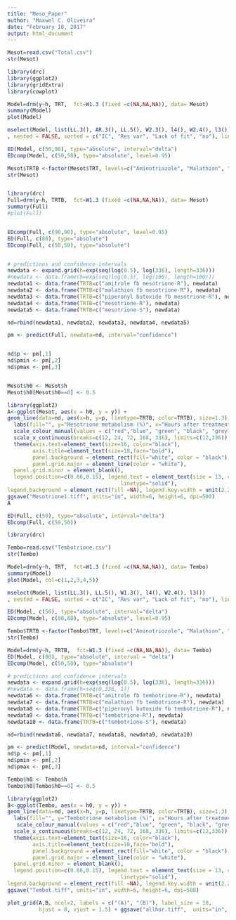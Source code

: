 ```yaml
---
title: "Meso_Paper"
author: "Maxwel C. Oliveira"
date: "February 10, 2017"
output: html_document
---
```



```r
Mesot=read.csv("Total.csv")
str(Mesot)
```


```r
library(drc)
library(ggplot2)
library(gridExtra)
library(cowplot)
```


```r
Model=drm(y~h, TRT,  fct=W1.3 (fixed =c(NA,NA,NA)), data= Mesot)
summary(Model)
plot(Model)
```


```r
mselect(Model, list(LL.3(), AR.3(), LL.5(), W2.3(), l4(), W2.4(), l3())
, nested = FALSE, sorted = c("IC", "Res var", "Lack of fit", "no"), linreg = FALSE, icfct = AIC)
```



```r
ED(Model, c(50,90), type="absolute", interval="delta")
EDcomp(Model, c(50,50), type="absolute", level=0.95)
```


```r
Mesot$TRTB <-factor(Mesot$TRT, levels=c("Aminotriazole", "Malathion", "Piperonyl butoxide", "R", "S"), labels=c("amitrole fb mesotrione-R", "malathion fb mesotrione-R", "piperonyl butoxide fb mesotrione-R", "mesotrione-R", "mesotrione-S"))
str(Mesot)


library(drc)
Full=drm(y~h, TRTB,  fct=W1.3 (fixed =c(NA,NA,NA)), data= Mesot)
summary(Full)
#plot(Full)


EDcomp(Full, c(90,90), type="absolute", level=0.95)
ED(Full, c(80), type="absolute")
EDcomp(Full, c(50,50), type="absolute")


# predictions and confidence intervals
newdata <- expand.grid(h=exp(seq(log(0.5), log(336), length=336)))
#newdata <- data.frame(h=exp(seq(log(0.5), log(100), length=100)))
newdata1 <- data.frame(TRTB=c("amitrole fb mesotrione-R"), newdata)
newdata2 <- data.frame(TRTB=c("malathion fb mesotrione-R"), newdata)
newdata3 <- data.frame(TRTB=c("piperonyl butoxide fb mesotrione-R"), newdata)
newdata4 <- data.frame(TRTB=c("mesotrione-R"), newdata)
newdata5 <- data.frame(TRTB=c("mesotrione-S"), newdata)

nd=rbind(newdata1, newdata2, newdata3, newdata4, newdata5)

pm <- predict(Full, newdata=nd, interval="confidence")


nd$p <- pm[,1] 
nd$pmin <- pm[,2] 
nd$pmax <- pm[,3] 


Mesot$h0 <- Mesot$h
Mesot$h0[Mesot$h0==0] <- 0.5
```



```r
library(ggplot2)
A<-ggplot(Mesot, aes(x = h0, y = y)) +  
geom_line(data=nd, aes(x=h, y=p, linetype=TRTB, color=TRTB), size=1.3) + coord_trans(x="log") +
  labs(fill="", y="Mesotrione metabolism (%)", x="Hours after treatment") + 
  scale_colour_manual(values = c("red","blue", "green", "black", "grey70"))+
  scale_x_continuous(breaks=c(12, 24, 72, 168, 336), limits=c(12,336)) +
  theme(axis.text=element_text(size=16, color="black"), 
        axis.title=element_text(size=18,face="bold"), 
        panel.background = element_rect(fill="white", color = "black"), 
        panel.grid.major = element_line(color = "white"), 
  panel.grid.minor = element_blank(),
  legend.position=c(0.66,0.15), legend.text = element_text(size = 13, colour = "black"), legend.key = element_rect(fill=NA), panel.border = element_rect(fill=NA,color="black", size=0.5, 
                                    linetype="solid"),
legend.background = element_rect(fill =NA), legend.key.width = unit(2.2, "line"), legend.title=element_blank())  + ylim(0,100) +
ggsave("Mesotrione1.tiff", units="in", width=6, height=6, dpi=500)
A
```

```r
ED(Full, c(50), type="absolute", interval="delta")
EDcomp(Full, c(50,50))
```














```r
library(drc)
```


```r
Tembo=read.csv("Tembotrione.csv")
str(Tembo)
```



```r
Model=drm(y~h, TRT,  fct=W1.3 (fixed =c(NA,NA,NA)), data= Tembo)
summary(Model)
plot(Model, col=c(1,2,3,4,5))
```

```r
mselect(Model, list(LL.3(), LL.5(), W1.3(), l4(), W2.4(), l3())
, nested = FALSE, sorted = c("IC", "Res var", "Lack of fit", "no"), linreg = FALSE, icfct = AIC)
```

```r
ED(Model, c(50), type="absolute", interval="delta")
EDcomp(Model, c(80,80), type="absolute", level=0.95)
```


```r
Tembo$TRTB <-factor(Tembo$TRT, levels=c("Aminotriozole", "Malathion", "Piperonyl butoxide", "R", "S"), labels=c("amitrole fb tembotrione-R", "malathion fb tembotrione-R", "piperonyl butoxide fb tembotrione-R", "tembotrione-R", "tembotrione-S"))
str(Tembo)

Model=drm(y~h, TRTB,  fct=W1.3 (fixed =c(NA,NA,NA)), data= Tembo)
ED(Model, c(80), type="absolute", interval = "delta")
EDcomp(Model, c(50,50), type="absolute")

# predictions and confidence intervals
newdata <- expand.grid(h=exp(seq(log(0.5), log(336), length=336)))
#newdata <- data.frame(h=seq(0,336, 1))
newdata6 <- data.frame(TRTB=c("amitrole fb tembotrione-R"), newdata)
newdata7 <- data.frame(TRTB=c("malathion fb tembotrione-R"), newdata)
newdata8 <- data.frame(TRTB=c("piperonyl butoxide fb tembotrione-R"), newdata)
newdata9 <- data.frame(TRTB=c("tembotrione-R"), newdata)
newdata10 <- data.frame(TRTB=c("tembotrione-S"), newdata)

nd=rbind(newdata6, newdata7, newdata8, newdata9, newdata10)

pm <- predict(Model, newdata=nd, interval="confidence") 
nd$p <- pm[,1] 
nd$pmin <- pm[,2] 
nd$pmax <- pm[,3] 

Tembo$h0 <- Tembo$h
Tembo$h0[Tembo$h0==0] <- 0.5
```


```r
library(ggplot2)
B<-ggplot(Tembo, aes(x = h0, y = y)) +  
geom_line(data=nd, aes(x=h, y=p, linetype=TRTB, color=TRTB), size=1.3) + coord_trans(x="log") + #scale_color_brewer(palette="Set1") +
  labs(fill="", y="Tembotrione metabolism (%)", x="Hours after treatment") +
   scale_colour_manual(values = c("red","blue", "green", "black", "grey70"))+
  scale_x_continuous(breaks=c(12, 24, 72, 168, 336), limits=c(12,336)) +
  theme(axis.text=element_text(size=16, color="black"), 
        axis.title=element_text(size=18,face="bold"), 
        panel.background = element_rect(fill="white", color = "black"), 
        panel.grid.major = element_line(color = "white"), 
  panel.grid.minor = element_blank(),
  legend.position=c(0.66,0.15), legend.text = element_text(size = 13, colour = "black"), legend.key = element_rect(fill=NA), panel.border = element_rect(fill=NA,color="black", size=0.5, 
                                    linetype="solid"),
legend.background = element_rect(fill =NA), legend.key.width = unit(2.2, "line"), legend.title=element_blank())  + ylim(0,100) +
ggsave("Tembot.tiff", units="in", width=6, height=6, dpi=500)
```



```r
plot_grid(A,B, ncol=2, labels = c("(A)", "(B)"), label_size = 18,
          hjust = 0, vjust = 1.5) + ggsave("allhor.tiff",  units="in", width=12, height=6, dpi=2000)
```



